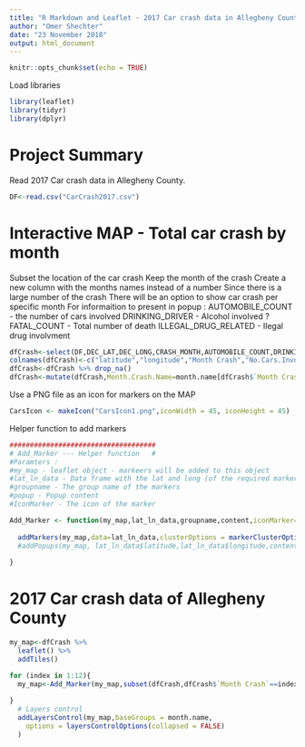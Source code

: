 ```yaml
---
title: "R Markdown and Leaflet - 2017 Car crash data in Allegheny County"
author: "Omer Shechter"
date: "23 November 2018"
output: html_document
---
```


```r
knitr::opts_chunk$set(echo = TRUE)
```

Load libraries 
```r
library(leaflet)
library(tidyr)
library(dplyr)
```
# Project Summary


Read 2017 Car crash data in Allegheny County.
```r
DF<-read.csv("CarCrash2017.csv")

```

# Interactive MAP - Total car crash by month

Subset the location of the car crash 
Keep the month of the crash 
Create a new column with the months names instead of a number 
Since there is a large number of the crash 
There will be an option to show car crash per specific month
For informaition to present in popup :
AUTOMOBILE_COUNT -  the number of cars involved 
DRINKING_DRIVER - Alcohol involved ? 
FATAL_COUNT - Total number of death 
ILLEGAL_DRUG_RELATED - Ilegal drug involvment 
```r
dfCrash<-select(DF,DEC_LAT,DEC_LONG,CRASH_MONTH,AUTOMOBILE_COUNT,DRINKING_DRIVER,FATAL_COUNT,ILLEGAL_DRUG_RELATED)
colnames(dfCrash)<-c("latitude","longitude","Month Crash","No.Cars.Involved","Driniking.Driver","Death.Count","Drug.Involved")
dfCrash<-dfCrash %>% drop_na()
dfCrash<-mutate(dfCrash,Month.Crash.Name=month.name[dfCrash$`Month Crash`])
```




Use a PNG file as an icon for markers on the MAP 
```r

CarsIcon <- makeIcon("CarsIcon1.png",iconWidth = 45, iconHeight = 45)
```

Helper function to add markers 
```r
####################################
# Add_Marker --- Helper function   #
#Paramters : 
#my_map - leaflet object - markeers will be added to this object 
#lat_ln_data - Data frame with the lat and long (of the required markers 
#groupname - The group name of the markers
#popup - Popup content 
#IconMarker - The icon of the marker

Add_Marker <- function(my_map,lat_ln_data,groupname,content,iconMarker=CarsIcon) {
  
  addMarkers(my_map,data=lat_ln_data,clusterOptions = markerClusterOptions(),group =groupname,icon = iconMarker,popup = paste("Car involved:", content ))
  #addPopups(my_map, lat_ln_data$latitude,lat_ln_data$longitude,content)
  
}

```


# 2017 Car crash data of Allegheny County
```r
my_map<-dfCrash %>% 
  leaflet() %>%
  addTiles() 

for (index in 1:12){
  my_map<-Add_Marker(my_map,subset(dfCrash,dfCrash$`Month Crash`==index),month.name[index],subset(dfCrash$No.Cars.Involved,dfCrash$`Month Crash`==index))
  
}
  # Layers control
  addLayersControl(my_map,baseGroups = month.name,
    options = layersControlOptions(collapsed = FALSE)
  )
  

```



